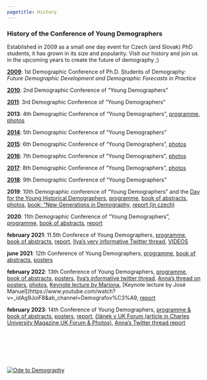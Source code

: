 ---
pagetitle: History
---

<link rel="stylesheet" href="styles.css" type="text/css">

### History of the Conference of Young Demographers

Established in 2009 as a small one day event for Czech (and Slovak) PhD students, it has grown in its size and popularity. Visit our history and join us in the upcoming years to create the future of demography ;) 

[**2009**](https://demografove.estranky.cz/en/articles/conferences/1st-demographic-conference-of-ph.d.-students-of-demography.html): 1st Demographic Conference of Ph.D. Students of Demography: *Future Demographic Development and Demographic Forecasts in Practice*

[**2010**](https://demografove.estranky.cz/en/articles/conferences/2nd-demographic-conference-of-ph.d.-students-of-demography.html): 2nd Demographic Conference of "Young Demographers" 

[**2011**](https://demografove.estranky.cz/en/articles/conferences/3rd-demographic-conference-of-ph.d.-students-of-demography.html): 3rd Demographic Conference of "Young Demographers"

**2013**: 4th Demographic Conference of "Young Demographers", [programme](https://demografove.estranky.cz/file/71/program_aj-cj_2013-01-25.pdf), [photos](https://demografove.estranky.cz/en/photos/konference_2013/)

[**2014**](https://demografove.estranky.cz/en/articles/conferences/5th-demographic-conference-of-young-demographers---all-presentations-and-photos.html): 5th Demographic Conference of "Young Demographers"

[**2015**](https://demografove.estranky.cz/en/articles/conferences/6th-demographic-conference-of-young-demographers---abstracts-and-presentations.html): 6th Demographic Conference of "Young Demographers", [photos](https://demografove.estranky.cz/en/photos/yd_conference_2015/) 

[**2016**](https://demografove.estranky.cz/en/articles/conferences/7th-demographic-conference-of--young-demographers------presentations-and-online-discussion-forum.html): 7th Demographic Conference of "Young Demographers", [photos](https://demografove.estranky.cz/en/photos/yd_conference_2016/)

[**2017**](https://demografove.estranky.cz/en/articles/conferences/8th-demographic-conference-of--young-demographers------presentations-and-online-discussion-forum.html): 8th Demographic Conference of "Young Demographers", [photos](https://demografove.estranky.cz/en/photos/yd_conference_2017/)

[**2018**](https://demografove.estranky.cz/en/articles/conferences/9th-demographic-conference-of--young-demographers------presentations-and-online-discussion-forum.html): 9th Demographic Conference of "Young Demographers"

**2019**: 10th Demographic conference of "Young Demographers" and the [Day for the Young Historical Demographers](https://demografove.estranky.cz/en/articles/conferences/day-for-young-historical-demographers.html), [programme](https://drive.google.com/file/d/1XIv8JomL8zBC6P-gu5i5CPbzCbH-Hmyl/view?usp=sharing), [book of  abstracts](https://drive.google.com/file/d/1EFL1pYLsF5g9ZVeV5EBaKu9F8wHS0cWa/view?usp=sharing), [photos](https://drive.google.com/open?id=1wC3fH6NOiJ4rG2hboFPvAhAXdU3RdOha), [book: "New Generations in Demography](https://demografove.estranky.cz/en/articles/book---new-generations-in-demography-/), [report (in czech)](https://www.czso.cz/documents/10180/91917742/13005319q1_45-52.pdf/4a0e045a-c173-4fa4-a959-557c58125fbe?version=1.0)

**2020**: 11th Demographic Conference of "Young Demographers", [programme](https://drive.google.com/file/d/1E-lT9koYXVAjdot6MACqhfTQxgh2PStL/view?usp=sharing), [book of abstracts](https://drive.google.com/file/d/1Rdw3Tua-2IP_SJ1Lclr-UxVoGruP-cvF/view?usp=sharing), [report](https://drive.google.com/drive/u/1/folders/1YDxnY7Dd2dOZ4vCjKAPemtgIrZswEdJD)

**february 2021**: 11.5th Conferece of Young Demographers, [programme](https://drive.google.com/file/d/1tSGiEx4osU3XkSCl7A0fyI5W5mLcT3ZH/view?usp=sharing), [book of abstracts](https://docs.google.com/document/d/1KZIH5_-WgM5RfAVp27kzgEfOttpi_7RZqP1aHVfERkQ/edit?usp=sharing), [report](https://drive.google.com/file/d/1p64TOrzIgKqq2y0Ft4RQnwMiD_HEX9HA/view?usp=sharing), [Ilya's very informative Twitter thread](https://twitter.com/ikashnitsky/status/1356977828697415683), [VIDEOS](https://drive.google.com/drive/folders/1T2_bAsNavh8a8emtVr8nibhV4PRfnNCw?usp=sharing)

**june 2021**: 12th Conference of Young Demographers, [programme](https://docs.google.com/document/d/1uN3iWEE0ZihcutTo9AxZHCJOpPKDLxO-rwMP1KcGVBQ/edit?usp=sharing), [book of abstracts](https://drive.google.com/file/d/1bRzwK03HF0I9QHdoirAgBn2kgPizeU2o/view?usp=sharing), [posters](https://drive.google.com/drive/folders/1vRgFntl4lSrLHTU6gWaG9NfyAqz5wPU-?usp=sharing)

**february 2022**: 13th Conference of Young Demographers, [programme](https://drive.google.com/file/d/18RfFOyLORQJyRMJzvt7jryQsyFrJuKHj/view?usp=sharing), [book of abstracts](https://docs.google.com/document/d/1161ZnGtaAG9vKwmn08pq4llCr_FG-1gVV8_YPQ44IvU/edit?usp=sharing), [posters](https://drive.google.com/drive/folders/1QF7O6uz0xLck20LUPZ6Rf4hHrOL_tYhG?usp=sharing), [Ilya's informative twitter thread](https://twitter.com/ikashnitsky/status/1488877918990348294), [Anna's thread on posters](https://twitter.com/boruvka_a/status/1491534278613778438), [photos](https://drive.google.com/drive/folders/1XKh9ufGKWs8gywp-Ss-253eT13Qf3OqU?usp=sharing), [Keynote lecture by Mariona](https://youtu.be/laY3jLGNNYs), [Keynote lecture by José Manuel](https://www.youtube.com/watch?v=_idAg9JoiF8&ab_channel=Demografov%C3%A9, [report](https://www.czso.cz/documents/10180/167607723/13005322q1_48-61.pdf/66dc7c57-f423-40a5-b55b-bf5975e90ae6?version=1.1)

**february 2023**: 14th Conference of Young Demographers, [programme & book of abstracts](https://drive.google.com/file/d/1qcsyXtckghRPtWkgoQkh6plrWWkaUSli/view?usp=sharing), [posters](https://drive.google.com/drive/folders/1gm0sCl105PJqtfFV8tqMx5yRMBSBznlB?usp=sharing), [report](https://www.czso.cz/documents/10180/192164342/13005323q1_zpravy.pdf/363eca0b-6592-49be-a589-ea46cdcb158b?version=1.1), [článek v UK Forum (article in Charles University Magazine UK Forum & Photos)](https://www.ukforum.cz/rubriky/veda/8762-mezinarodni-demograficka-konference-vedce-pritahuje), [Anna's Twitter thread report](https://twitter.com/boruvka_a/status/1625257133062103044)




<p>&nbsp;</p> 
<p>&nbsp;</p> 
<p>&nbsp;</p> 
[![Ode to Demography](https://res.cloudinary.com/marcomontalbano/image/upload/v1624811515/video_to_markdown/images/youtube--Vs8L-IDupek-c05b58ac6eb4c4700831b2b3070cd403.jpg)](https://youtu.be/Vs8L-IDupek "Ode to Demography")